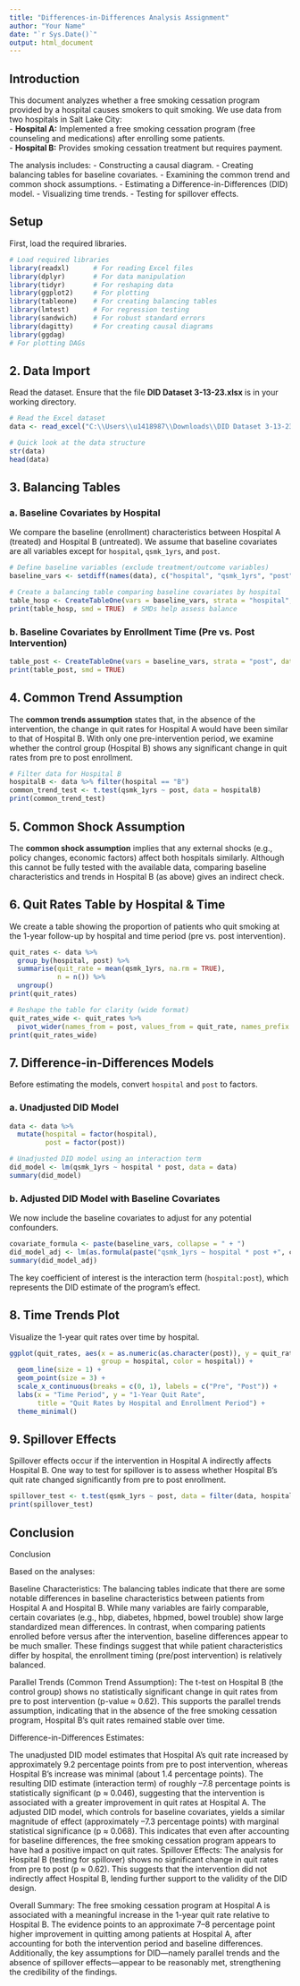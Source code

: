 ```yaml
---
title: "Differences-in-Differences Analysis Assignment"
author: "Your Name"
date: "`r Sys.Date()`"
output: html_document
---
```


## Introduction

This document analyzes whether a free smoking cessation program provided by a hospital causes smokers to quit smoking. We use data from two hospitals in Salt Lake City:  
- **Hospital A:** Implemented a free smoking cessation program (free counseling and medications) after enrolling some patients.  
- **Hospital B:** Provides smoking cessation treatment but requires payment.

The analysis includes:
- Constructing a causal diagram.
- Creating balancing tables for baseline covariates.
- Examining the common trend and common shock assumptions.
- Estimating a Difference-in-Differences (DID) model.
- Visualizing time trends.
- Testing for spillover effects.

## Setup

First, load the required libraries.

```r
# Load required libraries
library(readxl)      # For reading Excel files
library(dplyr)       # For data manipulation
library(tidyr)       # For reshaping data
library(ggplot2)     # For plotting
library(tableone)    # For creating balancing tables
library(lmtest)      # For regression testing
library(sandwich)    # For robust standard errors
library(dagitty)     # For creating causal diagrams
library(ggdag)  
# For plotting DAGs
```



## 2. Data Import

Read the dataset. Ensure that the file **DID Dataset 3-13-23.xlsx** is in your working directory.

```r
# Read the Excel dataset
data <- read_excel("C:\\Users\\u1418987\\Downloads\\DID Dataset 3-13-23.xlsx")

# Quick look at the data structure
str(data)
head(data)
```

## 3. Balancing Tables

### a. Baseline Covariates by Hospital

We compare the baseline (enrollment) characteristics between Hospital A (treated) and Hospital B (untreated). We assume that baseline covariates are all variables except for `hospital`, `qsmk_1yrs`, and `post`.

```r
# Define baseline variables (exclude treatment/outcome variables)
baseline_vars <- setdiff(names(data), c("hospital", "qsmk_1yrs", "post"))

# Create a balancing table comparing baseline covariates by hospital
table_hosp <- CreateTableOne(vars = baseline_vars, strata = "hospital", data = data, test = FALSE)
print(table_hosp, smd = TRUE)  # SMDs help assess balance
```

### b. Baseline Covariates by Enrollment Time (Pre vs. Post Intervention)

```r
table_post <- CreateTableOne(vars = baseline_vars, strata = "post", data = data, test = FALSE)
print(table_post, smd = TRUE)
```

## 4. Common Trend Assumption

The **common trends assumption** states that, in the absence of the intervention, the change in quit rates for Hospital A would have been similar to that of Hospital B. With only one pre-intervention period, we examine whether the control group (Hospital B) shows any significant change in quit rates from pre to post enrollment.

```r
# Filter data for Hospital B
hospitalB <- data %>% filter(hospital == "B")
common_trend_test <- t.test(qsmk_1yrs ~ post, data = hospitalB)
print(common_trend_test)
```

## 5. Common Shock Assumption

The **common shock assumption** implies that any external shocks (e.g., policy changes, economic factors) affect both hospitals similarly. Although this cannot be fully tested with the available data, comparing baseline characteristics and trends in Hospital B (as above) gives an indirect check.

## 6. Quit Rates Table by Hospital & Time

We create a table showing the proportion of patients who quit smoking at the 1-year follow-up by hospital and time period (pre vs. post intervention).

```r
quit_rates <- data %>% 
  group_by(hospital, post) %>% 
  summarise(quit_rate = mean(qsmk_1yrs, na.rm = TRUE),
            n = n()) %>%
  ungroup()
print(quit_rates)

# Reshape the table for clarity (wide format)
quit_rates_wide <- quit_rates %>%
  pivot_wider(names_from = post, values_from = quit_rate, names_prefix = "post_")
print(quit_rates_wide)
```

## 7. Difference-in-Differences Models

Before estimating the models, convert `hospital` and `post` to factors.

### a. Unadjusted DID Model

```r
data <- data %>% 
  mutate(hospital = factor(hospital),
         post = factor(post))

# Unadjusted DID model using an interaction term
did_model <- lm(qsmk_1yrs ~ hospital * post, data = data)
summary(did_model)
```

### b. Adjusted DID Model with Baseline Covariates

We now include the baseline covariates to adjust for any potential confounders.

```r
covariate_formula <- paste(baseline_vars, collapse = " + ")
did_model_adj <- lm(as.formula(paste("qsmk_1yrs ~ hospital * post +", covariate_formula)), data = data)
summary(did_model_adj)
```

The key coefficient of interest is the interaction term (`hospital:post`), which represents the DID estimate of the program's effect.

## 8. Time Trends Plot

Visualize the 1-year quit rates over time by hospital.

```r
ggplot(quit_rates, aes(x = as.numeric(as.character(post)), y = quit_rate, 
                       group = hospital, color = hospital)) +
  geom_line(size = 1) +
  geom_point(size = 3) +
  scale_x_continuous(breaks = c(0, 1), labels = c("Pre", "Post")) +
  labs(x = "Time Period", y = "1-Year Quit Rate",
       title = "Quit Rates by Hospital and Enrollment Period") +
  theme_minimal()
```

## 9. Spillover Effects

Spillover effects occur if the intervention in Hospital A indirectly affects Hospital B. One way to test for spillover is to assess whether Hospital B’s quit rate changed significantly from pre to post enrollment.

```r
spillover_test <- t.test(qsmk_1yrs ~ post, data = filter(data, hospital == "B"))
print(spillover_test)
```

## Conclusion

Conclusion

Based on the analyses:

Baseline Characteristics:
The balancing tables indicate that there are some notable differences in baseline characteristics between patients from Hospital A and Hospital B. While many variables are fairly comparable, certain covariates (e.g., hbp, diabetes, hbpmed, bowel trouble) show large standardized mean differences. In contrast, when comparing patients enrolled before versus after the intervention, baseline differences appear to be much smaller. These findings suggest that while patient characteristics differ by hospital, the enrollment timing (pre/post intervention) is relatively balanced.

Parallel Trends (Common Trend Assumption):
The t-test on Hospital B (the control group) shows no statistically significant change in quit rates from pre to post intervention (p-value ≈ 0.62). This supports the parallel trends assumption, indicating that in the absence of the free smoking cessation program, Hospital B’s quit rates remained stable over time.

Difference-in-Differences Estimates:

The unadjusted DID model estimates that Hospital A’s quit rate increased by approximately 9.2 percentage points from pre to post intervention, whereas Hospital B’s increase was minimal (about 1.4 percentage points). The resulting DID estimate (interaction term) of roughly –7.8 percentage points is statistically significant (p ≈ 0.046), suggesting that the intervention is associated with a greater improvement in quit rates at Hospital A.
The adjusted DID model, which controls for baseline covariates, yields a similar magnitude of effect (approximately –7.3 percentage points) with marginal statistical significance (p ≈ 0.068). This indicates that even after accounting for baseline differences, the free smoking cessation program appears to have had a positive impact on quit rates.
Spillover Effects:
The analysis for Hospital B (testing for spillover) shows no significant change in quit rates from pre to post (p ≈ 0.62). This suggests that the intervention did not indirectly affect Hospital B, lending further support to the validity of the DID design.

Overall Summary:
The free smoking cessation program at Hospital A is associated with a meaningful increase in the 1-year quit rate relative to Hospital B. The evidence points to an approximate 7–8 percentage point higher improvement in quitting among patients at Hospital A, after accounting for both the intervention period and baseline differences. Additionally, the key assumptions for DID—namely parallel trends and the absence of spillover effects—appear to be reasonably met, strengthening the credibility of the findings.